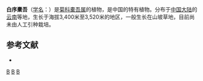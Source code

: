 {{Speciesbox 
| taxon = Ligularia anoleuca
| authority = Hand.-Mazz.
}}

'''白序橐吾'''（[[学名|学名]]：{{lang|la|''Ligularia anoleuca''}}）是[[菊科|菊科]][[橐吾属|橐吾属]]的植物，是中国的特有植物。分布于[[中国大陆|中国大陆]]的[[云南|云南]]等地，生长于海拔3,400米至3,520米的地区，一般生长在山坡草地，目前尚未由人工引种栽培。

== 参考文献 ==
<div class="references-small">
* {{cite web| url =http://www.bioinfo.cn/db05/KmzwSpecies.php?action=view&id=4419| title =白序橐吾| work =《中国高等植物数据库全库》| publisher =中国科学院微生物研究所| author =昆明植物研究所| accessdate =2009-02-25| deadurl =yes| archiveurl =https://web.archive.org/web/20160305101125/http://www.bioinfo.cn/db05/KmzwSpecies.php?action=view&id=4419| archivedate =2016-03-05}}
</div>
{{Taxonbar|from=Q15231147}}

[[Category:橐吾属|B]]
[[Category:中國特有植物|B]]
[[Category:云南植物|B]]